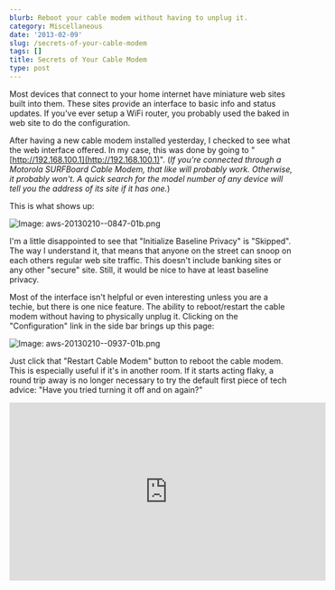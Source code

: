 ```yaml
---
blurb: Reboot your cable modem without having to unplug it.
category: Miscellaneous
date: '2013-02-09'
slug: /secrets-of-your-cable-modem
tags: []
title: Secrets of Your Cable Modem
type: post
---
```



Most devices that connect to your home internet have miniature web sites built into them. These sites provide an interface to basic info and status updates. If you've ever setup a WiFi router, you probably used the baked in web site to do the configuration. 

After having a new cable modem installed yesterday, I checked to see what the web interface offered. In my case, this was done by going to "[http://192.168.100.1](http://192.168.100.1)". (*If you're connected through a Motorola SURFBoard Cable Modem, that like will probably work. Otherwise, it probably won't. A quick search for the model number of any device will tell you the address of its site if it has one.*)

This is what shows up:

![Image: aws-20130210--0847-01b.png](/aws-20130210--0847-01b.png)

I'm a little disappointed to see that "Initialize Baseline Privacy" is "Skipped". The way I understand it, that means that anyone on the street can snoop on each others regular web site traffic. This doesn't include banking sites or any other "secure" site. Still, it would be nice to have at least baseline privacy.

Most of the interface isn't helpful or even interesting unless you are a techie, but there is one nice feature. The ability to reboot/restart the cable modem without having to physically unplug it. Clicking on the "Configuration" link in the side bar brings up this page:

![Image: aws-20130210--0937-01b.png](/aws-20130210--0937-01b.png)

Just click that "Restart Cable Modem" button to reboot the cable modem. This is especially useful if it's in another room. If it starts acting flaky, a round trip away is no longer necessary to try the default first piece of tech advice: "Have you tried turning it off and on again?"

<div style="text-align:center">
<iframe width="560" height="315" src="http://www.youtube.com/embed/nn2FB1P_Mn8" frameborder="0" allowfullscreen></iframe>
</div>